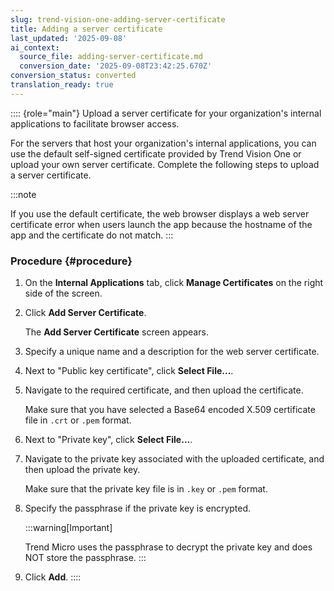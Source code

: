 ```yaml
---
slug: trend-vision-one-adding-server-certificate
title: Adding a server certificate
last_updated: '2025-09-08'
ai_context:
  source_file: adding-server-certificate.md
  conversion_date: '2025-09-08T23:42:25.670Z'
conversion_status: converted
translation_ready: true
---
```


:::: {role="main"}
Upload a server certificate for your organization's internal applications to facilitate browser access.

For the servers that host your organization's internal applications, you can use the default self-signed certificate provided by Trend Vision One or upload your own server certificate. Complete the following steps to upload a server certificate.

:::note

If you use the default certificate, the web browser displays a web server certificate error when users launch the app because the hostname of the app and the certificate do not match.
:::

### Procedure {#procedure}

1.  On the **Internal Applications** tab, click **Manage Certificates** on the right side of the screen.

2.  Click **Add Server Certificate**.

    The **Add Server Certificate** screen appears.

3.  Specify a unique name and a description for the web server certificate.

4.  Next to "Public key certificate", click **Select File...**.

5.  Navigate to the required certificate, and then upload the certificate.

    Make sure that you have selected a Base64 encoded X.509 certificate file in `.crt` or `.pem` format.

6.  Next to "Private key", click **Select File...**.

7.  Navigate to the private key associated with the uploaded certificate, and then upload the private key.

    Make sure that the private key file is in `.key` or `.pem` format.

8.  Specify the passphrase if the private key is encrypted.

    :::warning[Important]

    Trend Micro uses the passphrase to decrypt the private key and does NOT store the passphrase.
    :::

9.  Click **Add**.
::::
